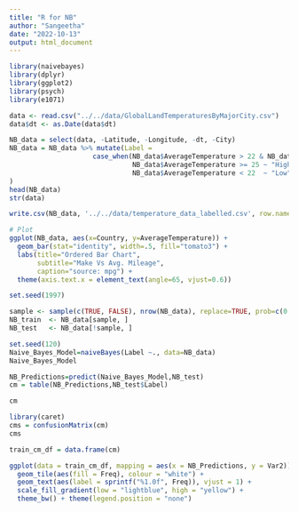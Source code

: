 ```yaml
---
title: "R for NB"
author: "Sangeetha"
date: "2022-10-13"
output: html_document
---
```


```r
library(naivebayes)
library(dplyr)
library(ggplot2)
library(psych)
library(e1071)
```



```r
data <- read.csv("../../data/GlobalLandTemperaturesByMajorCity.csv")
data$dt <- as.Date(data$dt)

NB_data = select(data, -Latitude, -Longitude, -dt, -City)
NB_data = NB_data %>% mutate(Label =
                     case_when(NB_data$AverageTemperature > 22 & NB_data$AverageTemperature < 25  ~ "Normal", 
                               NB_data$AverageTemperature >= 25 ~ "High",
                               NB_data$AverageTemperature < 22  ~ "Low")
)
head(NB_data)
str(data)
```
```r
write.csv(NB_data, '../../data/temperature_data_labelled.csv', row.names = TRUE)
```

```r

# Plot
ggplot(NB_data, aes(x=Country, y=AverageTemperature)) + 
  geom_bar(stat="identity", width=.5, fill="tomato3") + 
  labs(title="Ordered Bar Chart", 
       subtitle="Make Vs Avg. Mileage", 
       caption="source: mpg") + 
  theme(axis.text.x = element_text(angle=65, vjust=0.6))
```


```r
set.seed(1997)

sample <- sample(c(TRUE, FALSE), nrow(NB_data), replace=TRUE, prob=c(0.8,0.2))
NB_train  <- NB_data[sample, ]
NB_test   <- NB_data[!sample, ]
```



```r
set.seed(120)
Naive_Bayes_Model=naiveBayes(Label ~., data=NB_data)
Naive_Bayes_Model
```

```r
NB_Predictions=predict(Naive_Bayes_Model,NB_test)
cm = table(NB_Predictions,NB_test$Label)
```

```r
cm
```

```r
library(caret)
cms = confusionMatrix(cm)
cms

```

```r
train_cm_df = data.frame(cm)

ggplot(data = train_cm_df, mapping = aes(x = NB_Predictions, y = Var2)) +
  geom_tile(aes(fill = Freq), colour = "white") +
  geom_text(aes(label = sprintf("%1.0f", Freq)), vjust = 1) +
  scale_fill_gradient(low = "lightblue", high = "yellow") +
  theme_bw() + theme(legend.position = "none")
```